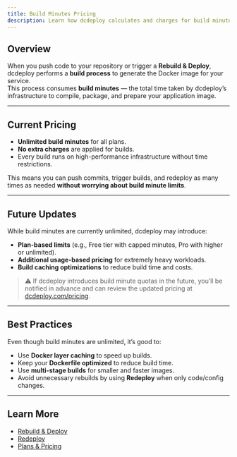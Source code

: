 ```yaml
---
title: Build Minutes Pricing
description: Learn how dcdeploy calculates and charges for build minutes. Currently, all build minutes are unlimited and free of cost.
---
```


## Overview

When you push code to your repository or trigger a **Rebuild & Deploy**, dcdeploy performs a **build process** to generate the Docker image for your service.  
This process consumes **build minutes** — the total time taken by dcdeploy’s infrastructure to compile, package, and prepare your application image.

---

## Current Pricing

-  **Unlimited build minutes** for all plans.  
-  **No extra charges** are applied for builds.  
-  Every build runs on high-performance infrastructure without time restrictions.  

This means you can push commits, trigger builds, and redeploy as many times as needed **without worrying about build minute limits**.

---

## Future Updates

While build minutes are currently unlimited, dcdeploy may introduce:

- **Plan-based limits** (e.g., Free tier with capped minutes, Pro with higher or unlimited).  
- **Additional usage-based pricing** for extremely heavy workloads.  
- **Build caching optimizations** to reduce build time and costs.  

> ⚠️ If dcdeploy introduces build minute quotas in the future, you’ll be notified in advance and can review the updated pricing at [dcdeploy.com/pricing](https://dcdeploy.com/pricing).

---

## Best Practices

Even though build minutes are unlimited, it’s good to:

-  Use **Docker layer caching** to speed up builds.  
-  Keep your **Dockerfile optimized** to reduce build time.  
-  Use **multi-stage builds** for smaller and faster images.  
-  Avoid unnecessary rebuilds by using **Redeploy** when only code/config changes.  

---

## Learn More

- [Rebuild & Deploy](./rebuild-deploy)  
- [Redeploy](./redeploy)  
- [Plans & Pricing](./plans-usage)  
